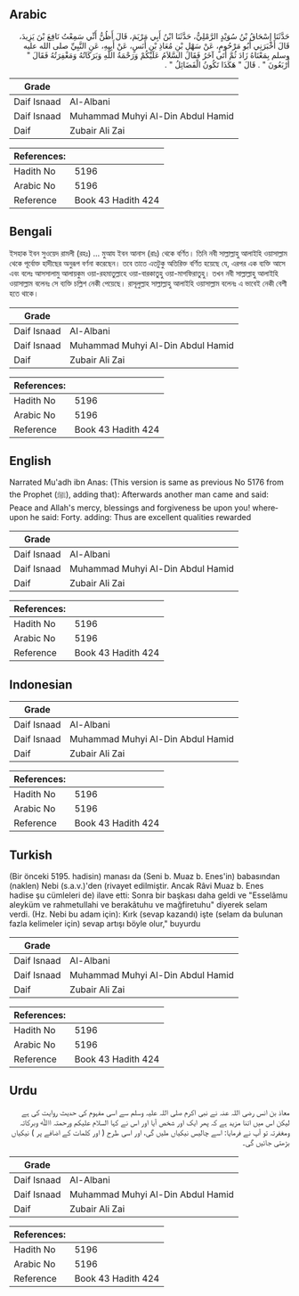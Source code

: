 ## Arabic


<div dir="rtl" lang="ar" style={{fontSize:'larger',backgroundColor:'#f8f9fa',padding:20}}>
حَدَّثَنَا إِسْحَاقُ بْنُ سُوَيْدٍ الرَّمْلِيُّ، حَدَّثَنَا ابْنُ أَبِي مَرْيَمَ، قَالَ أَظُنُّ أَنِّي سَمِعْتُ نَافِعَ بْنَ يَزِيدَ، قَالَ أَخْبَرَنِي أَبُو مَرْحُومٍ، عَنْ سَهْلِ بْنِ مُعَاذِ بْنِ أَنَسٍ، عَنْ أَبِيهِ، عَنِ النَّبِيِّ صلى الله عليه وسلم بِمَعْنَاهُ زَادَ ثُمَّ أَتَى آخَرُ فَقَالَ السَّلاَمُ عَلَيْكُمْ وَرَحْمَةُ اللَّهِ وَبَرَكَاتُهُ وَمَغْفِرَتُهُ فَقَالَ ‏"‏ أَرْبَعُونَ ‏"‏ ‏.‏ قَالَ ‏"‏ هَكَذَا تَكُونُ الْفَضَائِلُ ‏"‏ ‏.‏
</div>
<div style={{backgroundColor:'#f8f9fa',padding:20, marginBottom: 10}}><table> <thead> <tr> <th>Grade</th> <th></th> </tr> </thead> <tbody> <tr><td>Daif Isnaad</td><td>Al-Albani</td></tr><tr><td>Daif Isnaad</td><td>Muhammad Muhyi Al-Din Abdul Hamid</td></tr><tr><td>Daif</td><td>Zubair Ali Zai</td></tr></tbody></table><table> <thead> <tr> <th>References:</th> <th></th> </tr> </thead> <tbody><tr><td>Hadith No</td><td>5196</td></tr><tr><td>Arabic No</td><td>5196</td></tr><tr><td>Reference</td><td>Book 43 Hadith 424</td></tr></tbody></table></div>

## Bengali


<div dir="ltr" lang="bn" style={{fontSize:'larger',backgroundColor:'#f8f9fa',padding:20}}>
ইসহাক ইবন সুওয়েদ রামলী (রহঃ) ... মুআয ইবন আনাস (রাঃ) থেকে বর্ণিত। তিনি নবী সাল্লাল্লাহু আলাইহি ওয়াসাল্লাম থেকে পূর্বোক্ত হাদীছের অনুরূপ বর্ণনা করেছেন। তবে তাতে এতটুকু অতিরিক্ত বর্ণিত হয়েছে যে, এরপর এক ব্যক্তি আসে এবং বলেঃ আসসালামু আলায়কুম ওয়া-রহমাতুল্লাহে ওয়া-বারকাতুহু ওয়া-মাগফিরাতুহু। তখন নবী সাল্লাল্লাহু আলাইহি ওয়াসাল্লাম বলেনঃ সে ব্যক্তি চল্লিশ নেকী পেয়েছে। রাসূলুল্লাহ সাল্লাল্লাহু আলাইহি ওয়াসাল্লাম বলেনঃ এ ভাবেই নেকী বেশী হতে থাকে।
</div>
<div style={{backgroundColor:'#f8f9fa',padding:20, marginBottom: 10}}><table> <thead> <tr> <th>Grade</th> <th></th> </tr> </thead> <tbody> <tr><td>Daif Isnaad</td><td>Al-Albani</td></tr><tr><td>Daif Isnaad</td><td>Muhammad Muhyi Al-Din Abdul Hamid</td></tr><tr><td>Daif</td><td>Zubair Ali Zai</td></tr></tbody></table><table> <thead> <tr> <th>References:</th> <th></th> </tr> </thead> <tbody><tr><td>Hadith No</td><td>5196</td></tr><tr><td>Arabic No</td><td>5196</td></tr><tr><td>Reference</td><td>Book 43 Hadith 424</td></tr></tbody></table></div>

## English


<div dir="ltr" lang="en" style={{fontSize:'larger',backgroundColor:'#f8f9fa',padding:20}}>
Narrated Mu'adh ibn Anas: (This version is same as previous No 5176 from the Prophet (ﷺ), adding that): Afterwards another man came and said: Peace and Allah's mercy, blessings and forgiveness be upon you! whereupon he said: Forty. adding: Thus are excellent qualities rewarded
</div>
<div style={{backgroundColor:'#f8f9fa',padding:20, marginBottom: 10}}><table> <thead> <tr> <th>Grade</th> <th></th> </tr> </thead> <tbody> <tr><td>Daif Isnaad</td><td>Al-Albani</td></tr><tr><td>Daif Isnaad</td><td>Muhammad Muhyi Al-Din Abdul Hamid</td></tr><tr><td>Daif</td><td>Zubair Ali Zai</td></tr></tbody></table><table> <thead> <tr> <th>References:</th> <th></th> </tr> </thead> <tbody><tr><td>Hadith No</td><td>5196</td></tr><tr><td>Arabic No</td><td>5196</td></tr><tr><td>Reference</td><td>Book 43 Hadith 424</td></tr></tbody></table></div>

## Indonesian


<div dir="ltr" lang="id" style={{fontSize:'larger',backgroundColor:'#f8f9fa',padding:20}}>

</div>
<div style={{backgroundColor:'#f8f9fa',padding:20, marginBottom: 10}}><table> <thead> <tr> <th>Grade</th> <th></th> </tr> </thead> <tbody> <tr><td>Daif Isnaad</td><td>Al-Albani</td></tr><tr><td>Daif Isnaad</td><td>Muhammad Muhyi Al-Din Abdul Hamid</td></tr><tr><td>Daif</td><td>Zubair Ali Zai</td></tr></tbody></table><table> <thead> <tr> <th>References:</th> <th></th> </tr> </thead> <tbody><tr><td>Hadith No</td><td>5196</td></tr><tr><td>Arabic No</td><td>5196</td></tr><tr><td>Reference</td><td>Book 43 Hadith 424</td></tr></tbody></table></div>

## Turkish


<div dir="ltr" lang="tr" style={{fontSize:'larger',backgroundColor:'#f8f9fa',padding:20}}>
(Bir önceki 5195. hadisin) manası da (Seni b. Muaz b. Enes'in) babasından (naklen) Nebi (s.a.v.)'den (rivayet edilmiştir. Ancak Râvi Muaz b. Enes hadise şu cümleleri de) ilave etti: Sonra bir başkası daha geldi ve "Esselâmu aleyküm ve rahmetullahi ve berakâtuhu ve mağfiretuhu" diyerek selam verdi. (Hz. Nebi bu adam için): Kırk (sevap kazandı) işte (selam da bulunan fazla kelimeler için) sevap artışı böyle olur," buyurdu
</div>
<div style={{backgroundColor:'#f8f9fa',padding:20, marginBottom: 10}}><table> <thead> <tr> <th>Grade</th> <th></th> </tr> </thead> <tbody> <tr><td>Daif Isnaad</td><td>Al-Albani</td></tr><tr><td>Daif Isnaad</td><td>Muhammad Muhyi Al-Din Abdul Hamid</td></tr><tr><td>Daif</td><td>Zubair Ali Zai</td></tr></tbody></table><table> <thead> <tr> <th>References:</th> <th></th> </tr> </thead> <tbody><tr><td>Hadith No</td><td>5196</td></tr><tr><td>Arabic No</td><td>5196</td></tr><tr><td>Reference</td><td>Book 43 Hadith 424</td></tr></tbody></table></div>

## Urdu


<div dir="rtl" lang="ur" style={{fontSize:'larger',backgroundColor:'#f8f9fa',padding:20}}>
معاذ بن انس رضی اللہ عنہ نے نبی اکرم صلی اللہ علیہ وسلم سے اسی مفہوم کی حدیث روایت کی ہے لیکن اس میں اتنا مزید ہے کہ پھر ایک اور شخص آیا اور اس نے کہا السلام علیکم ورحمتہ اﷲ وبرکاتہ ومغفرتہ تو آپ نے فرمایا: اسے چالیس نیکیاں ملیں گی، اور اسی طرح ( اور کلمات کے اضافے پر ) نیکیاں بڑھتی جائیں گی۔
</div>
<div style={{backgroundColor:'#f8f9fa',padding:20, marginBottom: 10}}><table> <thead> <tr> <th>Grade</th> <th></th> </tr> </thead> <tbody> <tr><td>Daif Isnaad</td><td>Al-Albani</td></tr><tr><td>Daif Isnaad</td><td>Muhammad Muhyi Al-Din Abdul Hamid</td></tr><tr><td>Daif</td><td>Zubair Ali Zai</td></tr></tbody></table><table> <thead> <tr> <th>References:</th> <th></th> </tr> </thead> <tbody><tr><td>Hadith No</td><td>5196</td></tr><tr><td>Arabic No</td><td>5196</td></tr><tr><td>Reference</td><td>Book 43 Hadith 424</td></tr></tbody></table></div>